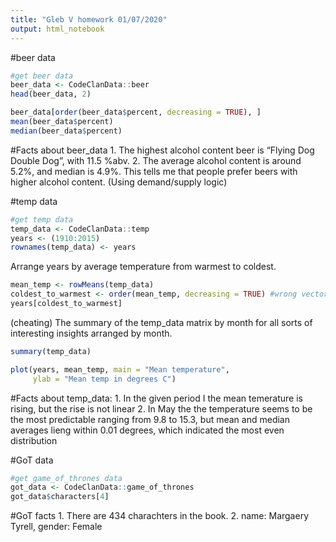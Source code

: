 ```yaml
---
title: "Gleb V homework 01/07/2020"
output: html_notebook
---
```

#beer data
```r
#get beer data
beer_data <- CodeClanData::beer
head(beer_data, 2)
```
```r
beer_data[order(beer_data$percent, decreasing = TRUE), ]
mean(beer_data$percent)
median(beer_data$percent)
```
#Facts about beer_data
1. The highest alcohol content beer is "Flying Dog Double Dog\xca", with 11.5 %abv.
2. The average alcohol content is around 5.2%, and median is 4.9%. This tells me that people prefer beers with higher alcohol content. (Using demand/supply logic)


#temp data
```r
#get temp data
temp_data <- CodeClanData::temp
years <- (1910:2015)
rownames(temp_data) <- years
```
Arrange years by average temperature from warmest to coldest.
```r
mean_temp <- rowMeans(temp_data)
coldest_to_warmest <- order(mean_temp, decreasing = TRUE) #wrong vector name
years[coldest_to_warmest]
```
(cheating) The summary of the temp_data matrix by month for all sorts of interesting insights arranged by month.
```r
summary(temp_data)
```
```r
plot(years, mean_temp, main = "Mean temperature",
     ylab = "Mean temp in degrees C")
```

#Facts about temp_data:
1. In the given period I the mean temerature is rising, but the rise is not linear
2. In May the the temperature seems to be the most predictable ranging from 9.8 to 15.3, but mean and median averages lieng within 0.01 degrees, which indicated the most even distribution



#GoT data
```r
#get game_of_thrones data
got_data <- CodeClanData::game_of_thrones
got_data$characters[4]
```
#GoT facts
1. There are 434 charachters in the book.
2. name: Margaery Tyrell, gender: Female











